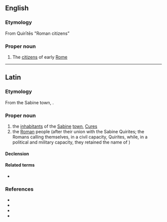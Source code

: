 {{also|quirites}}

==English==

===Etymology===
From {{etyl|la|en}} Quirītēs "Roman citizens”

===Proper noun===
{{wikipedia}}
{{en-proper noun}}

# The [[citizen]]s of early [[Rome]]

----

==Latin==

===Etymology===
From the Sabine town, {{m|la|Curēs}}.

===Proper noun===
{{la-proper noun|((Quirītēs<3.I.pl>,Quirītēs<3.pl>))|g=m}}

# the [[inhabitant]]s of the [[Sabine]] [[town]], [[Cures]]
# the [[Roman]] people (after their union with the Sabine Quirites; the Romans calling themselves, in a civil capacity, Quirites, while, in a political and military capacity, they retained the name of {{m|la|Romani}})

====Declension====
{{la-ndecl|((Quirītēs<3.I.pl>,Quirītēs<3.pl>))}}

====Related terms====
* {{l|la|Quirīs}}

===References===
* {{R:L&S}}
* {{R:Elementary Lewis}}
* {{R:du Cange}}
* {{R:Gaffiot}}